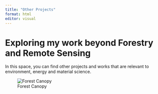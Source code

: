 ```yaml
---
title: "Other Projects"
format: html
editor: visual
---
```


# Exploring my work beyond Forestry and Remote Sensing

In this space, you can find other projects and works that are relevant to environment, energy and material science.


::: {#fig-environment_energy width="60%" fig-align="center"}
![Forest Canopy](images/environment_energy.png)
:::